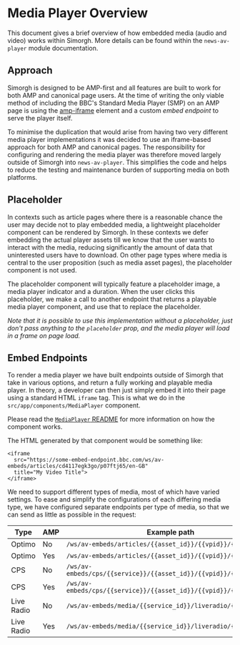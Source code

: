 
<Meta title="docs/Media-Player-Guide" />

# Media Player Overview

This document gives a brief overview of how embedded media (audio and video) works within Simorgh. More details can be found within the `news-av-player` module documentation.

## Approach

Simorgh is designed to be AMP-first and all features are built to work for both AMP and canonical page users. At the time of writing the only viable method of including the BBC's Standard Media Player (SMP) on an AMP page is using the [amp-iframe](https://amp.dev/documentation/components/amp-iframe/) element and a custom *embed endpoint* to serve the player itself.

To minimise the duplication that would arise from having two very different media player implementations it was decided to use an iframe-based approach for both AMP and canonical pages. The responsibility for configuring and rendering the media player was therefore moved largely outside of Simorgh into `news-av-player`. This simplifies the code and helps to reduce the testing and maintenance burden of supporting media on both platforms.

## Placeholder

In contexts such as article pages where there is a reasonable chance the user may decide not to play embedded media, a lightweight placeholder component can be rendered by Simorgh. In these contexts we defer embedding the actual player assets till we know that the user wants to interact with the media, reducing significantly the amount of data that uninterested users have to download. On other page types where media is central to the user proposition (such as media asset pages), the placeholder component is not used.

The placeholder component will typically feature a placeholder image, a media player indicator and a duration. When the user clicks this placeholder, we make a call to another endpoint that returns a playable media player component, and use that to replace the placeholder.

*Note that it is possible to use this implementation without a placeholder, just don't pass anything to the `placeholder` prop, and the media player will load in a frame on page load.*

## Embed Endpoints

To render a media player we have built endpoints outside of Simorgh that take in various options, and return a fully working and playable media player. In theory, a developer can then just simply embed it into their page using a standard HTML `iframe` tag. This is what we do in the `src/app/components/MediaPlayer` component.

Please read the [`MediaPlayer` README](https://github.com/bbc/simorgh/tree/latest/src/app/components/MediaPlayer/README.md) for more information on how the component works.

The HTML generated by that component would be something like:

```
<iframe
  src="https://some-embed-endpoint.bbc.com/ws/av-embeds/articles/cd4117egk3go/p07ftj65/en-GB"
  title="My Video Title">
</iframe>
```

We need to support different types of media, most of which have varied settings. To ease and simplify the configurations of each differing media type, we have configured separate endpoints per type of media, so that we can send as little as possible in the request:

| Type       | AMP | Example path                                                       |
| ---------- | --- | ------------------------------------------------------------------ |
| Optimo     | No  | `/ws/av-embeds/articles/{{asset_id}}/{{vpid}}/{{lang}}`            |
| Optimo     | Yes | `/ws/av-embeds/articles/{{asset_id}}/{{vpid}}/{{lang}}/amp`        |
| CPS        | No  | `/ws/av-embeds/cps/{{service}}/{{asset_id}}/{{vpid}}/{{lang}}`     |
| CPS        | Yes | `/ws/av-embeds/cps/{{service}}/{{asset_id}}/{{vpid}}/{{lang}}/amp` |
| Live Radio | No  | `/ws/av-embeds/media/{{service_id}}/liveradio/{{lang}}`            |
| Live Radio | Yes | `/ws/av-embeds/media/{{service_id}}/liveradio/{{lang}}/amp`        |

